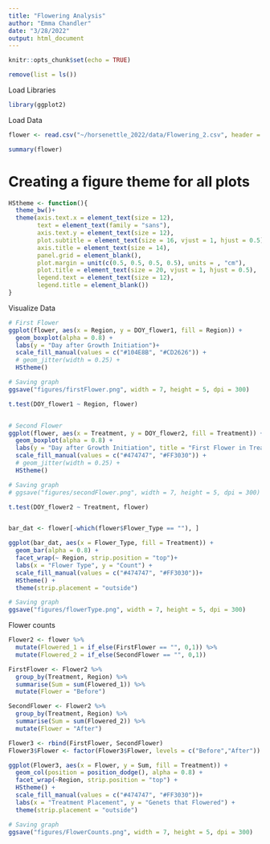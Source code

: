 ```yaml
---
title: "Flowering Analysis"
author: "Emma Chandler"
date: "3/28/2022"
output: html_document
---
```


```r
knitr::opts_chunk$set(echo = TRUE)
```

```r
remove(list = ls())
```

Load Libraries
```r
library(ggplot2)

```

Load Data
```r
flower <- read.csv("~/horsenettle_2022/data/Flowering_2.csv", header = TRUE)

summary(flower)

```

# Creating a figure theme for all plots
```r
HStheme <- function(){            
  theme_bw()+                          
  theme(axis.text.x = element_text(size = 12), 
        text = element_text(family = "sans"), 
        axis.text.y = element_text(size = 12),
        plot.subtitle = element_text(size = 16, vjust = 1, hjust = 0.5),
        axis.title = element_text(size = 14),
        panel.grid = element_blank(),
        plot.margin = unit(c(0.5, 0.5, 0.5, 0.5), units = , "cm"),
        plot.title = element_text(size = 20, vjust = 1, hjust = 0.5),
        legend.text = element_text(size = 12),
        legend.title = element_blank())
}
```

Visualize Data
```r
# First Flower
ggplot(flower, aes(x = Region, y = DOY_flower1, fill = Region)) +
  geom_boxplot(alpha = 0.8) +
  labs(y = "Day after Growth Initiation")+
  scale_fill_manual(values = c("#104E8B", "#CD2626")) +
  # geom_jitter(width = 0.25) +
  HStheme()

# Saving graph
ggsave("figures/firstFlower.png", width = 7, height = 5, dpi = 300)

t.test(DOY_flower1 ~ Region, flower)


# Second Flower
ggplot(flower, aes(x = Treatment, y = DOY_flower2, fill = Treatment)) +
  geom_boxplot(alpha = 0.8) +
  labs(y = "Day after Growth Initiation", title = "First Flower in Treatment")+
  scale_fill_manual(values = c("#474747", "#FF3030")) +
  # geom_jitter(width = 0.25) +
  HStheme()

# Saving graph
# ggsave("figures/secondFlower.png", width = 7, height = 5, dpi = 300)

t.test(DOY_flower2 ~ Treatment, flower)


bar_dat <- flower[-which(flower$Flower_Type == ""), ]

ggplot(bar_dat, aes(x = Flower_Type, fill = Treatment)) +
  geom_bar(alpha = 0.8) +
  facet_wrap(~ Region, strip.position = "top")+
  labs(x = "Flower Type", y = "Count") +
  scale_fill_manual(values = c("#474747", "#FF3030"))+
  HStheme() +
  theme(strip.placement = "outside")

# Saving graph
ggsave("figures/flowerType.png", width = 7, height = 5, dpi = 300)


```

Flower counts
```r

Flower2 <- flower %>%
  mutate(Flowered_1 = if_else(FirstFlower == "", 0,1)) %>% 
  mutate(Flowered_2 = if_else(SecondFlower == "", 0,1)) 

FirstFlower <- Flower2 %>% 
  group_by(Treatment, Region) %>% 
  summarise(Sum = sum(Flowered_1)) %>% 
  mutate(Flower = "Before")

SecondFlower <- Flower2 %>% 
  group_by(Treatment, Region) %>% 
  summarise(Sum = sum(Flowered_2)) %>% 
  mutate(Flower = "After") 

Flower3 <- rbind(FirstFlower, SecondFlower)
Flower3$Flower <- factor(Flower3$Flower, levels = c("Before","After"))

ggplot(Flower3, aes(x = Flower, y = Sum, fill = Treatment)) +
  geom_col(position = position_dodge(), alpha = 0.8) +
  facet_wrap(~Region, strip.position = "top") +
  HStheme() +
  scale_fill_manual(values = c("#474747", "#FF3030"))+
  labs(x = "Treatment Placement", y = "Genets that Flowered") +
  theme(strip.placement = "outside")

# Saving graph
ggsave("figures/FlowerCounts.png", width = 7, height = 5, dpi = 300)  

```

